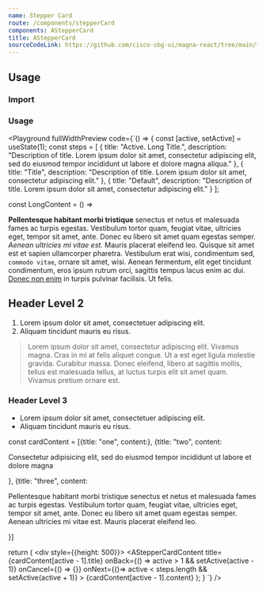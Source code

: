 ```yaml
---
name: Stepper Card
route: /components/stepperCard
components: AStepperCard
title: AStepperCard
sourceCodeLink: https://github.com/cisco-sbg-ui/magna-react/tree/main/framework/components/AStepperCard
---
```


## Usage

### Import

<ComponentImport components="AStepperCard" />

### Usage

<Playground
  fullWidthPreview
  code={`() => {
  const [active, setActive] = useState(1);
    const steps = [
    {
      title: "Active. Long Title.",
      description:
        "Description of title. Lorem ipsum dolor sit amet, consectetur adipiscing elit, sed do eiusmod tempor incididunt ut labore et dolore magna aliqua."
    },
    {
      title: "Title",
      description:
        "Description of title. Lorem ipsum dolor sit amet, consectetur adipiscing elit."
    },
    {
      title: "Default",
      description:
        "Description of title. Lorem ipsum dolor sit amet, consectetur adipiscing elit."
    }
  ];

  const LongContent = () => <div>
  				<p><strong>Pellentesque habitant morbi tristique</strong> senectus et netus et malesuada fames ac turpis egestas. Vestibulum tortor quam, feugiat vitae, ultricies eget, tempor sit amet, ante. Donec eu libero sit amet quam egestas semper. <em>Aenean ultricies mi vitae est.</em> Mauris placerat eleifend leo. Quisque sit amet est et sapien ullamcorper pharetra. Vestibulum erat wisi, condimentum sed, <code>commodo vitae</code>, ornare sit amet, wisi. Aenean fermentum, elit eget tincidunt condimentum, eros ipsum rutrum orci, sagittis tempus lacus enim ac dui. <a href="#">Donec non enim</a> in turpis pulvinar facilisis. Ut felis.</p>
				<h2>Header Level 2</h2>
				<ol>
				   <li>Lorem ipsum dolor sit amet, consectetuer adipiscing elit.</li>
				   <li>Aliquam tincidunt mauris eu risus.</li>
				</ol>
				<blockquote><p>Lorem ipsum dolor sit amet, consectetur adipiscing elit. Vivamus magna. Cras in mi at felis aliquet congue. Ut a est eget ligula molestie gravida. Curabitur massa. Donec eleifend, libero at sagittis mollis, tellus est malesuada tellus, at luctus turpis elit sit amet quam. Vivamus pretium ornare est.</p></blockquote>
				<h3>Header Level 3</h3>
				<ul>
				   <li>Lorem ipsum dolor sit amet, consectetuer adipiscing elit.</li>
				   <li>Aliquam tincidunt mauris eu risus.</li>
				</ul>
  </div>
  const cardContent = [{title: "one", content:<LongContent />}, 
  {title: "two", content:<p>Consectetur adipisicing elit, sed do eiusmod tempor incididunt ut labore et dolore magna</p>}, 
  {title: "three", content:<p>Pellentesque habitant morbi tristique senectus et netus et malesuada fames ac turpis egestas. Vestibulum tortor quam, feugiat vitae, ultricies eget, tempor sit amet, ante. Donec eu libero sit amet quam egestas semper. Aenean ultricies mi vitae est. Mauris placerat eleifend leo.</p>}]

  return ( 
    <div style={{height: 500}}>
        <AStepperCard active={active} items={steps}>
            <AStepperCardContent title={cardContent[active - 1].title}
                onBack={() => active > 1 && setActive(active - 1)}
                onCancel={() => {}}
                onNext={()=> active < steps.length && setActive(active + 1)}
            >
                {cardContent[active - 1].content}
            </AStepperCardContent>
        </AStepperCard>
    </div>
   );
}
`}
/>